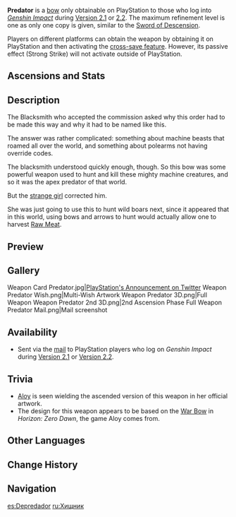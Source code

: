 {{Weapon Infobox
|id             = 15415
|image          = <gallery>
Weapon Predator.png|Base
Weapon Predator 2nd.png|2nd Ascension
</gallery>
|type           = Bow
|releaseDate    = 2021-09-21
|rarity         = 4
|base_atk       = 42
|2nd_stat_type  = ATK
|2nd_stat       = 9%
|series         = Outlander
|obtain         = Given via the [[Mail]] on PS4/PS5 between Version 2.1–2.2, obtainable on PC/Mobile via [[Cross Save|cross save]]
|passive        = Strong Strike
|effect         = * '''This weapon's effect is only applied on the following platform(s):'''
** '''"PlayStation Network"'''
Dealing {{Color|Cryo DMG}} to opponents increases this character's Normal and Charged Attack DMG by 10% for 6s. This effect can have a maximum of 2 stacks.<br />Additionally, when [[Aloy]] equips Predator, ATK is increased by 66.
|eff_att1       = Normal Attack DMG Bonus
|eff_att2       = Charged Attack DMG Bonus
|eff_att3       = ATK
|maxrank        = 1
}}
{{Description|A uniquely designed bow. This should not belong in this world.}}
'''Predator''' is a [[Bows|bow]] only obtainable on PlayStation to those who log into ''[[Genshin Impact]]'' during [[Version 2.1]] or [[Version 2.2|2.2]]. The maximum refinement level is one as only one copy is given, similar to the [[Sword of Descension]].

Players on different platforms can obtain the weapon by obtaining it on PlayStation and then activating the [[Account#Cross Save|cross-save feature]]. However, its passive effect (Strong Strike) will not activate outside of PlayStation.

==Ascensions and Stats==
{{Weapon Ascensions and Stats
|ascendMat1 = Narukami's Wisdom
|ascendMat2 = Narukami's Joy
|ascendMat3 = Narukami's Affection
|ascendMat4 = Narukami's Valor
|bossMat1   = Dismal Prism
|bossMat2   = Crystal Prism
|bossMat3   = Polarizing Prism
|commonMat1 = Firm Arrowhead
|commonMat2 = Sharp Arrowhead
|commonMat3 = Weathered Arrowhead
}}

==Description==
The Blacksmith who accepted the commission asked why this order had to be made this way and why it had to be named like this.

The answer was rather complicated: something about machine beasts that roamed all over the world, and something about polearms not having override codes.

The blacksmith understood quickly enough, though. So this bow was some powerful weapon used to hunt and kill these mighty machine creatures, and so it was the apex predator of that world.

But the [[Aloy|strange girl]] corrected him.

She was just going to use this to hunt wild boars next, since it appeared that in this world, using bows and arrows to hunt would actually allow one to harvest [[Raw Meat]].

==Preview==
{{Preview
|file=Weapon Predator Passive
}}

==Gallery==
<gallery hideaddbutton="true" captionalign="center">
Weapon Card Predator.jpg|[https://twitter.com/PlayStation/status/1418209215345270784 PlayStation's Announcement on Twitter]
Weapon Predator Wish.png|Multi-Wish Artwork
Weapon Predator 3D.png|Full Weapon
Weapon Predator 2nd 3D.png|2nd Ascension Phase Full Weapon
Predator Mail.png|Mail screenshot
</gallery>

==Availability==
*Sent via the [[mail]] to PlayStation players who log on ''Genshin Impact'' during [[Version 2.1]] or [[Version 2.2]].

==Trivia==
*[[Aloy]] is seen wielding the ascended version of this weapon in her official artwork.
*The design for this weapon appears to be based on the [[w:c:horizon:War Bow|War Bow]] in ''Horizon: Zero Dawn'', the game Aloy comes from.

==Other Languages==
{{Other Languages
|en      = Predator
|zhs     = 掠食者
|zhs_rm  = Luèshízhě
|zht     = 掠食者
|zht_rm  = Luèshízhě
|zh_tl   = Predator
|ja      = プレデター
|ja_rm   = Puredetaa
|ja_tl   = Predator
|ko      = 포식자
|ko_rm   = Posikja
|ko_tl   = Predator
|es      = Depredador
|es_tl   = Predator
|fr      = Predator
|ru      = Хищник
|ru_tl   = Predator
|th      = Predator
|vi      = Kẻ Săn Mồi
|vi_tl   = Predator
|de      = Raubtier
|de_tl   = Predator
|id      = Predator
|pt      = Predador
|pt_tl   = Predator
}}

==Change History==
{{Change History|2.1}}

==Navigation==
{{Weapon Navbox|type=Bows}}

[[es:Depredador]]
[[ru:Хищник]]